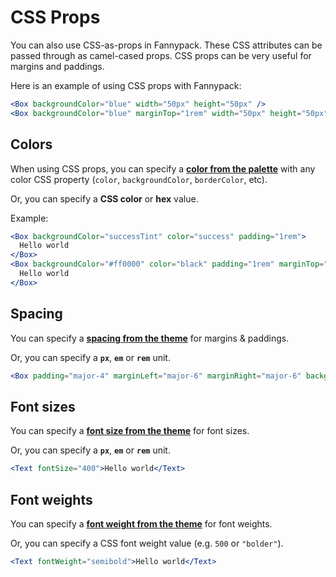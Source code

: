 
# CSS Props

You can also use CSS-as-props in Fannypack. These CSS attributes can be passed through as camel-cased props. CSS props can be very useful for margins and paddings.

Here is an example of using CSS props with Fannypack:

```.jsx
<Box backgroundColor="blue" width="50px" height="50px" />
<Box backgroundColor="blue" marginTop="1rem" width="50px" height="50px" />
```

## Colors

When using CSS props, you can specify a [**color from the palette**](/palette) with any color CSS property (`color`, `backgroundColor`, `borderColor`, etc).

Or, you can specify a **CSS color** or **hex** value.

Example:

```.jsx
<Box backgroundColor="successTint" color="success" padding="1rem">
  Hello world
</Box>
<Box backgroundColor="#ff0000" color="black" padding="1rem" marginTop="1rem">
  Hello world
</Box>
```

## Spacing

You can specify a [**spacing from the theme**]() for margins & paddings.

Or, you can specify a **`px`**, **`em`** or **`rem`** unit.

```.jsx
<Box padding="major-4" marginLeft="major-6" marginRight="major-6" backgroundColor="primary" color="white">Hello world</Box>
```

## Font sizes

You can specify a [**font size from the theme**]() for font sizes.

Or, you can specify a **`px`**, **`em`** or **`rem`** unit.

```.jsx
<Text fontSize="400">Hello world</Text>
```

## Font weights

You can specify a [**font weight from the theme**]() for font weights.

Or, you can specify a CSS font weight value (e.g. `500` or `"bolder"`).

```.jsx
<Text fontWeight="semibold">Hello world</Text>
```

